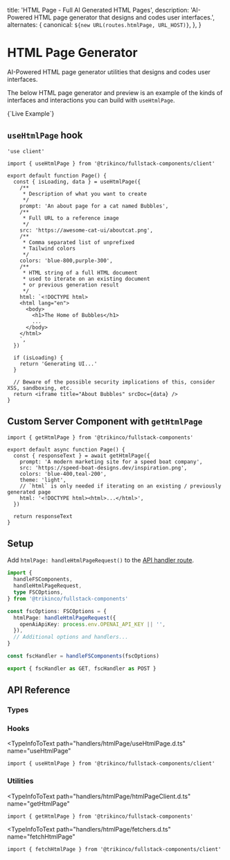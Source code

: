 
  title: 'HTML Page - Full AI Generated HTML Pages',
  description:
    'AI-Powered HTML page generator that designs and codes user interfaces.',
  alternates: {
    canonical: `${new URL(routes.htmlPage, URL_HOST)}`,
  },
}

# HTML Page Generator

AI-Powered HTML page generator utilities that designs and codes user interfaces.

The below HTML page generator and preview is an example of the kinds of interfaces and interactions you can build with `useHtmlPage`.

<p className="ml-3 mb-3 mt-6 text-sm font-bold font-mono">{`Live Example`}</p>
<Form className="mt-8 pt-8 border-t border-black/20 dark:border-white/20" />

## `useHtmlPage` hook

```tsx title="Client Component"
'use client'

import { useHtmlPage } from '@trikinco/fullstack-components/client'

export default function Page() {
  const { isLoading, data } = useHtmlPage({
    /**
     * Description of what you want to create
     */
    prompt: 'An about page for a cat named Bubbles',
    /**
     * Full URL to a reference image
     */
    src: 'https://awesome-cat-ui/aboutcat.png',
    /**
     * Comma separated list of unprefixed
     * Tailwind colors
     */
    colors: 'blue-800,purple-300',
    /**
     * HTML string of a full HTML document
     * used to iterate on an existing document
     * or previous generation result
     */
    html: `<!DOCTYPE html>
    <html lang="en">
      <body>
        <h1>The Home of Bubbles</h1>
        ...
      </body>
    </html>
    `,
  })

  if (isLoading) {
    return 'Generating UI...'
  }

  // Beware of the possible security implications of this, consider XSS, sandboxing, etc.
  return <iframe title="About Bubbles" srcDoc={data} />
}
```

## Custom Server Component with `getHtmlPage`

```tsx title="Server Component"
import { getHtmlPage } from '@trikinco/fullstack-components'

export default async function Page() {
  const { responseText } = await getHtmlPage({
    prompt: 'A modern marketing site for a speed boat company',
    src: 'https://speed-boat-designs.dev/inspiration.png',
    colors: 'blue-400,teal-200',
    theme: 'light',
    // `html` is only needed if iterating on an existing / previously generated page
    html: '<!DOCTYPE html><html>...</html>',
  })

  return responseText
}
```

## Setup

Add `htmlPage: handleHtmlPageRequest()` to the [API handler route](/docs/get-started/#setup).

```ts title="app/api/fsutils/[...fscomponents]/route.ts"
import {
  handleFSComponents,
  handleHtmlPageRequest,
  type FSCOptions,
} from '@trikinco/fullstack-components'

const fscOptions: FSCOptions = {
  htmlPage: handleHtmlPageRequest({
    openAiApiKey: process.env.OPENAI_API_KEY || '',
  }),
  // Additional options and handlers...
}

const fscHandler = handleFSComponents(fscOptions)

export { fscHandler as GET, fscHandler as POST }
```

## API Reference

### Types

<TypeInfoToText
  path="handlers/htmlPage/models.d.ts"
  name="HtmlPageOptions"
  description="HTML page generator API handler route options."
/>

<TypeInfoToText
  path="handlers/htmlPage/models.d.ts"
  name="HtmlPageRequestBody"
  description="HTML page generator request body."
/>

<TypeInfoToText
  path="chatGptService.d.ts"
  name="ChatGptCompletionResponse"
  description="The response body for `getHtmlPage`."
/>

### Hooks

<TypeInfoToText
  path="handlers/htmlPage/useHtmlPage.d.ts"
  name="useHtmlPage"
>

```tsx
import { useHtmlPage } from '@trikinco/fullstack-components/client'
```

</TypeInfoToText>

### Utilities

<TypeInfoToText
  path="handlers/htmlPage/htmlPageClient.d.ts"
  name="getHtmlPage"
>

```tsx
import { getHtmlPage } from '@trikinco/fullstack-components'
```

</TypeInfoToText>

<TypeInfoToText
  path="handlers/htmlPage/fetchers.d.ts"
  name="fetchHtmlPage"
>

```tsx
import { fetchHtmlPage } from '@trikinco/fullstack-components/client'
```

</TypeInfoToText>
